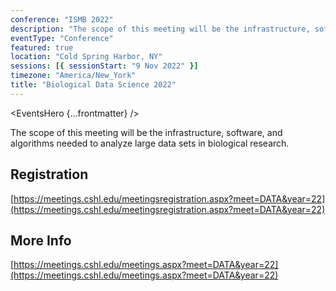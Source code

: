 ```yaml
---
conference: "ISMB 2022"
description: "The scope of this meeting will be the infrastructure, software, and algorithms needed to analyze large data sets in biological research."
eventType: "Conference"
featured: true
location: "Cold Spring Harbor, NY"
sessions: [{ sessionStart: "9 Nov 2022" }]
timezone: "America/New_York"
title: "Biological Data Science 2022"
---
```


<EventsHero {...frontmatter} />

The scope of this meeting will be the infrastructure, software, and algorithms needed to analyze large data sets in biological research.

## Registration

[https://meetings.cshl.edu/meetingsregistration.aspx?meet=DATA&year=22](https://meetings.cshl.edu/meetingsregistration.aspx?meet=DATA&year=22)

## More Info

[https://meetings.cshl.edu/meetings.aspx?meet=DATA&year=22](https://meetings.cshl.edu/meetings.aspx?meet=DATA&year=22)
